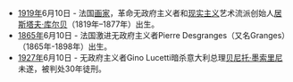 *[[1919年|1919年]]6月10日 - 法国[[绘画|画家]]，革命无政府主义者和[[现实主义|现实主义]]艺术流派创始人[[居斯塔夫·库尔贝|居斯塔夫·库尔贝]]（1819年–1877年）出生。
*[[1865年|1865年]]6月10日 - 法国激进无政府主义者Pierre Desgranges（又名Granges）（1865年-1898年）出生。
*[[1927年|1927年]]6月10日 - 无政府主义者Gino Lucetti暗杀意大利总理[[贝尼托·墨索里尼|贝尼托·墨索里尼]]未遂，被判处30年徒刑。